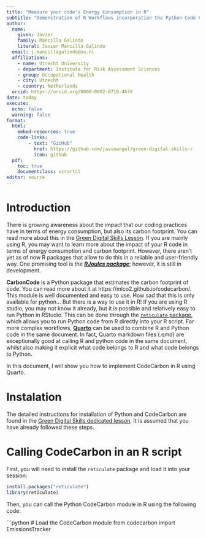 ```yaml
---
title: "Measure your code's Energy Consumption in R"
subtitle: "Demonstration of R Workflows incorporation the Python Code Carbon Footprint"
author: 
  name:
    given: Javier
    family: Mancilla Galindo
    literal: Javier Mancilla Galindo
  email: j.mancillagalindo@uu.nl
  affiliations: 
    - name: Utrecht University
    - department: Institute for Risk Assessment Sciences
    - group: Occupational Health 
    - city: Utrecht
    - country: Netherlands
  orcid: https://orcid.org/0000-0002-0718-467X
date: today
execute: 
  echo: false
  warning: false
format:
  html:
    embed-resources: true
    code-links:
        - text: "GitHub"
          href: https://github.com/javimangal/green-digital-skills-r
          icon: github
  pdf: 
    toc: true
    documentclass: scrartcl
editor: source
---
```


# Introduction

There is growing awareness about the impact that our coding practices have in terms of energy consumption, but also its carbon footprint. You can read more about this in the [Green Digital Skills Lesson](https://esciencecenter-digital-skills.github.io/green-digital-skills/). If you are mainly using R, you may want to learn more about the impact of your R code in terms of energy consumption and carbon footprint. However, there aren't yet as of now R packages that allow to do this in a reliable and user-friendly way. One promising tool is the [***RJoules package***](https://rishalab.github.io/RJoules/); however, it is still in development.

**CarbonCode** is a Python package that estimates the carbon footprint of code. You can read more about it at https://mlco2.github.io/codecarbon/. This module is well documented and easy to use. How sad that this is only available for python... But there is a way to use it in R! If you are using R studio, you may not know it already, but it is possible and relatively easy to run Python in RStudio. This can be done through the [`reticulate` package](https://rstudio.github.io/reticulate/), which allows you to run Python code from R directly into your R script. For more complex workflows, [**Quarto**](https://quarto.org/docs/computations/python.html) can be used to combine R and Python code in the same document. In fact, Quarto markdown files (.qmd) are exceptionally good at calling R and python code in the same document, whilst also making it explicit what code belongs to R and what code belongs to Python.

In this document, I will show you how to implement CodeCarbon in R using Quarto. 

# Instalation

The detailed instructions for installation of Python and CodeCarbon are found in the [Green Digital Skills dedicated lesson](https://esciencecenter-digital-skills.github.io/green-digital-skills/modules/software-development-handson/exercises_codecarbon). It is assumed that you have already followed these steps. 

# Calling CodeCarbon in an R script

First, you will need to install the `reticulate` package and load it into your session: 

```r
install.packages("reticulate")
library(reticulate)
```

Then, you can call the Python CodeCarbon module in R using the following code:

```python
# Load the CodeCarbon module
from codecarbon import EmissionsTracker

